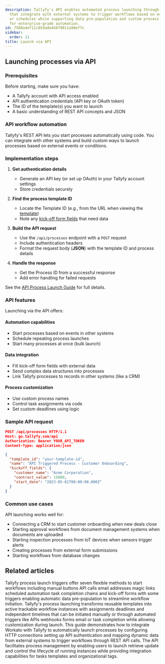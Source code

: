 ```yaml
---
description: Tallyfy's API enables automated process launching through REST endpoints
  that integrate with external systems to trigger workflows based on events conditions
  or schedules while supporting data pre-population and custom process parameters
  for enterprise-grade automation.
id: 7588a4ef11c85dade45679011a90ef7c
sidebar:
  order: 11
title: Launch via API
---
```


## Launching processes via API

### Prerequisites

Before starting, make sure you have:
- A Tallyfy account with API access enabled
- API authentication credentials (API key or OAuth token)
- The ID of the template(s) you want to launch
- A basic understanding of REST API concepts and JSON

### API workflow automation

Tallyfy's REST API lets you start processes automatically using code. You can integrate with other systems and build custom ways to launch processes based on external events or conditions.

### Implementation steps

1. **Get authentication details**
   - Generate an API key (or set up OAuth) in your Tallyfy account settings
   - Store credentials securely

2. **Find the process template ID**
   - Locate the Template ID (e.g., from the URL when viewing the [template](/products/pro/documenting/templates/))
   - Note any [kick-off form fields](/products/pro/launching/triggers/kick-off-forms/) that need data

3. **Build the API request**
   - Use the `/api/processes` endpoint with a `POST` request
   - Include authentication headers
   - Format the request body (**JSON**) with the template ID and process details

4. **Handle the response**
   - Get the Process ID from a successful response
   - Add error handling for failed requests

See the [API Process Launch Guide](/products/pro/integrations/open-api/code-samples/processes/launch-process) for full details.

### API features

Launching via the API offers:

#### Automation capabilities
- Start processes based on events in other systems
- Schedule repeating process launches
- Start many processes at once (bulk launch)

#### Data integration
- Fill kick-off form fields with external data
- Send complex data structures into processes
- Link Tallyfy processes to records in other systems (like a CRM)

#### Process customization
- Use custom process names
- Control task assignments via code
- Set custom deadlines using logic

### Sample API request

```json
POST /api/processes HTTP/1.1
Host: go.tallyfy.com/api
Authorization: Bearer YOUR_API_TOKEN
Content-Type: application/json

{
  "template_id": "your-template-id",
  "name": "API Triggered Process - Customer Onboarding",
  "kickoff_fields": {
    "customer_name": "Acme Corporation",
    "contract_value": 15000,
    "start_date": "2023-05-01T00:00:00.000Z"
  }
}
```

### Common use cases

API launching works well for:
- Connecting a CRM to start customer onboarding when new deals close
- Starting approval workflows from document management systems when documents are uploaded
- Starting inspection processes from IoT devices when sensors trigger alerts
- Creating processes from external form submissions
- Starting workflows from database changes


## Related articles
<CardGrid>
<LinkTitleCard header="<b>Launching > Triggers</b>" href="/products/pro/launching/triggers/" > Tallyfy process launch triggers offer seven flexible methods to start workflows including manual buttons API calls email addresses magic links scheduled automation task completion chains and kick-off forms with some triggers enabling automatic data pre-population to streamline workflow initiation. </LinkTitleCard>
<LinkTitleCard header="<b>Pro > Launching</b>" href="/products/pro/launching/" > Tallyfy's process launching transforms reusable templates into active trackable workflow instances with assignments deadlines and independent timelines that can be initiated manually or through automated triggers like APIs webhooks forms email or task completion while allowing customization during launch. </LinkTitleCard>
<LinkTitleCard header="<b>Workato > Launch Tallyfy processes from Workato</b>" href="/products/pro/integrations/middleware/workato/how-to-launch-tallyfy-processes-from-workato/" > This guide demonstrates how to integrate Workato with Tallyfy to automatically launch processes by configuring HTTP connections setting up API authentication and mapping dynamic data from external systems to trigger workflows through REST API calls. </LinkTitleCard>
<LinkTitleCard header="<b>Code Samples > Managing processes (Runs)</b>" href="/products/pro/integrations/open-api/code-samples/processes/" > The API facilitates process management by enabling users to launch retrieve update and control the lifecycle of running instances while providing integration capabilities for tasks templates and organizational tags. </LinkTitleCard>
</CardGrid>